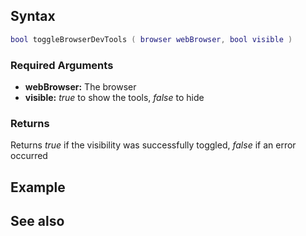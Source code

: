 
{{Client function}}
{{New feature/item|3.0150|1.5||
This function toggles the visibility of the developer tools pane.
}}

==Syntax==
<syntaxhighlight lang="lua">
bool toggleBrowserDevTools ( browser webBrowser, bool visible )
</syntaxhighlight>
{{OOP||[[/browser.md|browser]]:toggleBrowserDevTools|devTools}}

===Required Arguments===
*'''webBrowser:''' The browser
*'''visible:''' ''true'' to show the tools, ''false'' to hide

===Returns===
Returns ''true'' if the visibility was successfully toggled, ''false'' if an error occurred

==Example==
{{Example}}

==See also==
{{CEF_functions}}